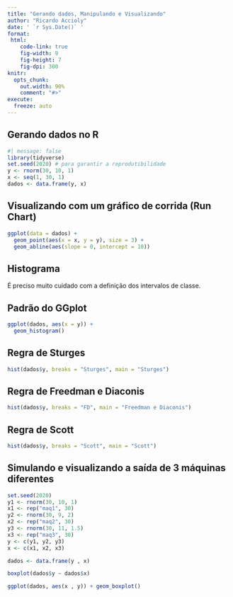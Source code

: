 ```yaml
---
title: "Gerando dados, Manipulando e Visualizando"
author: "Ricardo Accioly"
date: ' `r Sys.Date()` '
format:
 html:
    code-link: true
    fig-width: 9
    fig-height: 7
    fig-dpi: 300
knitr:
  opts_chunk: 
    out.width: 90%
    comment: "#>"
execute:
  freeze: auto
---
```


## Gerando dados no R

```r
#| message: false
library(tidyverse)
set.seed(2020) # para garantir a reprodutibilidade
y <- rnorm(30, 10, 1)
x <- seq(1, 30, 1)
dados <- data.frame(y, x)
```

## Visualizando com um gráfico de corrida (Run Chart)

```r
ggplot(data = dados) +
  geom_point(aes(x = x, y = y), size = 3) +
  geom_abline(aes(slope = 0, intercept = 10))
```

## Histograma

É preciso muito cuidado com a definição dos intervalos de classe.

## Padrão do GGplot

```r
ggplot(dados, aes(x = y)) +
  geom_histogram()
```

## Regra de Sturges

```r
hist(dados$y, breaks = "Sturges", main = "Sturges")

```

## Regra de Freedman e Diaconis

```r
hist(dados$y, breaks = "FD", main = "Freedman e Diaconis")
```

## Regra de Scott

```r
hist(dados$y, breaks = "Scott", main = "Scott")
```

## Simulando e visualizando a saída de 3 máquinas diferentes

```r
set.seed(2020)
y1 <- rnorm(30, 10, 1)
x1 <- rep("maq1", 30)
y2 <- rnorm(30, 9, 2)
x2 <- rep("maq2", 30) 
y3 <- rnorm(30, 11, 1.5)
x3 <- rep("maq3", 30)
y <- c(y1, y2, y3)
x <- c(x1, x2, x3)

dados <- data.frame(y , x)

boxplot(dados$y ~ dados$x)

ggplot(dados, aes(x , y)) + geom_boxplot()

```
